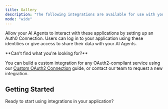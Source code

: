 ```yaml
---
title: Gallery
description: "The following integrations are available for use with your AI Agents through Auth0."
mode: "wide"
---
```



Allow your AI Agents to interact with these applications by setting up an Auth0 Connection. Users can log in to your application using these identities or give access to share their data with your AI Agents.

<SearchAndFilterGrid items={integrations} filters={integrationTypes} />

<Info>
**Can't find what you're looking for?**

You can build a custom integration for any OAuth2-compliant service using our [Custom OAuth2 Connection](/integrations/oauth2) guide, or contact our team to request a new integration.
</Info>

## Getting Started

Ready to start using integrations in your application?

<Columns cols={2}>
  <Card
    title="Call an API Using Your Integration"
    href="/calling-apis/langgraph/get-started/call-others-apis-on-users-behalf"
    icon="key"
    horizontal
  />
</Columns>
